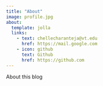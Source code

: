 ```yaml
---
title: "About"
image: profile.jpg
about:
  template: jolla
  links:
    - text: chellecharanteja@vt.edu
      href: https://mail.google.com
    - icon: github
      text: Github
      href: https://github.com
---
```


About this blog
